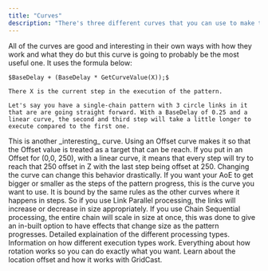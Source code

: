 ```yaml
---
title: "Curves"
description: "There's three different curves that you can use to make the behavior of the pattern really interesting and this section should equip you with everything you need to know to make use of them."
---
```


<AccordionGroup>
  <Accordion title="Delay Curve" icon="wave-sine">
    All of the curves are good and interesting in their own ways with how they work and what they do but this curve is going to probably be the most useful one. It uses the formula below:

    $BaseDelay + (BaseDelay * GetCurveValue(X));$

    There X is the current step in the execution of the pattern.

    Let's say you have a single-chain pattern with 3 circle links in it that are are going straight forward. With a BaseDelay of 0.25 and a linear curve, the second and third step will take a little longer to execute compared to the first one.
  </Accordion>
  <Accordion title="Offset Curve" icon="wave-square">
    This is another _interesting_ curve. Using an Offset curve makes it so that the Offset value is treated as a target that can be reach. If you put in an Offset for (0,0, 250), with a linear curve, it means that every step will try to reach that 250 offset in Z with the last step being offset at 250. Changing the curve can change this behavior drastically.
  </Accordion>
  <Accordion title="Size Curve" icon="wave-triangle">
    If you want your AoE to get bigger or smaller as the steps of the pattern progress, this is the curve you want to use. It is bound by the same rules as the other curves where it happens in steps. So if you use Link Parallel processing, the links will increase or decrease in size appropriately. If you use Chain Sequential processing, the entire chain will scale in size at once, this was done to give an in-built option to have effects that change size as the pattern progresses.
  </Accordion>
</AccordionGroup>

<Columns cols={2}>
  <Card title="GridCast Processing Types" icon="microchip" href="/essentials/processing-types">
    Detailed explaination of the different processing types.
  </Card>
  <Card title="GridCast Execution Types" icon="barcode" href="/essentials/execution-types">
    Information on how different execution types work.
  </Card>
  <Card title="Rotation" icon="spinner" href="/essentials/rotation">
    Everything about how rotation works so you can do exactly what you want.
  </Card>
  <Card title="Location Offset" icon="grid" href="/essentials/location-offset">
    Learn about the location offset and how it works with GridCast.
  </Card>
</Columns>